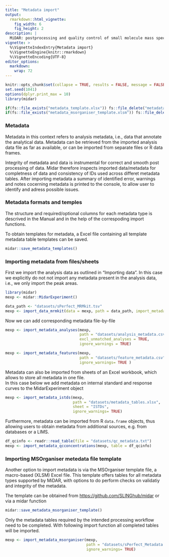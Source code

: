 ```yaml
---
title: "Metadata import"
output: 
  rmarkdown::html_vignette:
    fig_width: 6
    fig_height: 2
description: |
  MiDAR: postprocessing and quality control of small molecule mass spectrometry data 
vignette: >
  %\VignetteIndexEntry{Metadata import}
  %\VignetteEngine{knitr::rmarkdown}
  %\VignetteEncoding{UTF-8}
editor_options: 
  markdown: 
    wrap: 72
---
```


```r
knitr::opts_chunk$set(collapse = TRUE, results = FALSE, message = FALSE, comment = "#>")
set.seed(1041)
options(dplyr.print_max = 10)
library(midar)

if(fs::file_exists("metadata_template.xlsx")) fs::file_delete("metadata_template.xlsx")
if(fs::file_exists("metadata_msorganiser_template.xlsm")) fs::file_delete("metadata_msorganiser_template.xlsm")
```

### Metadata

Metadata in this context refers to analysis metadata, i.e., data that
annotate the analytical data. Metadata can be retrieved from the
imported analysis data file as far as available, or can be imported from
separate files or R data frames.

Integrity of metadata and data is instrumental for correct and smooth
post processing of data. Midar therefore inspects imported data/metadata
for completness of data and consistency of IDs used across differet
metadata tables. After importing metadata a summary of identified error,
warnings and notes cocerning metadata is printed to the console, to
allow user to identify and adress possible issues.

### Metadata formats and temples

The structure and required/optional columns for each metadata type is
descrived in the Manual and in the help of the correspoding import
functions.

To obtain templates for metadata, a Excel file containing all template
metadata table templates can be saved.

```r
midar::save_metadata_templates()
```

### Importing metadata from files/sheets

First we import the analysis data as outlined in "Importing data". In
this case we explicitly do not not import any metadata present in the
analysis data, i.e., we only import the peak areas.

```r
library(midar)
mexp <- midar::MidarExperiment()

data_path <- "datasets/sPerfect_MRMkit.tsv"
mexp <- import_data_mrmkit(data = mexp, path = data_path, import_metadata = TRUE)
```

Now we can add corresponding metadata file-by-file

```r
mexp <- import_metadata_analyses(mexp, 
                                 path = "datasets/analysis_metadata.csv", 
                                 excl_unmatched_analyses = TRUE, 
                                 ignore_warnings = TRUE)

mexp <- import_metadata_features(mexp, 
                                 path = "datasets/feature_metadata.csv",
                                 ignore_warnings= TRUE )
```

Metadata can also be imported from sheets of an Excel workbook, which
allows to store all metadata in one file. \
In this case below we add metadata on internal standard and response
curves to the MidarExperiment object

```r
mexp <- import_metadata_istds(mexp, 
                              path = "datasets/metadata_tables.xlsx", 
                              sheet = "ISTDs",
                              ignore_warnings= TRUE)
```

Furthermore, metadata can be imported from R `data.frame` objects, thus
allowing users to obtain metadata from additional sources, e.g. from
databases or a LIMS.

```r
df_qcinfo <- readr::read_table(file = "datasets/qc_metadata.txt")
mexp <- import_metadata_qcconcentrations(mexp, table = df_qcinfo)
```

### Importing MSOrganiser metedata file template

Another option to import metadata is via the MSOrganiser template file,
a macro-based (XLSM) Excel file. This template offers tables for all
metadata types supported by MiDAR, with options to do perform checks on
validatiy and integrity of the metadata.

The template can be obtained from <https://github.com/SLINGhub/midar> or
via a midar function

```r
midar::save_metadata_msorganiser_template()
```

Only the metadata tables required by the intended processing workflow
need to be completed. With following import function all completed
tables will be imported.

```r
mexp <- import_metadata_msorganiser(mexp, 
                                    path = "datasets/sPerfect_Metadata.xlsm",
                                    ignore_warnings= TRUE)
```

### 
